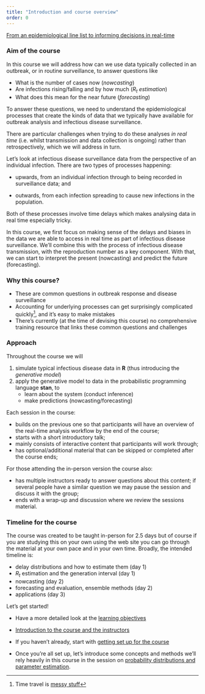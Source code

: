 ```yaml
---
title: "Introduction and course overview"
order: 0
---
```


[From an epidemiological line list to informing decisions in real-time](slides/from-line-list-to-decisions)

### Aim of the course

In this course we will address how can we use data typically collected in an outbreak, or in routine surveillance, to answer questions like

-   What is the number of cases now (*nowcasting*)
-   Are infections rising/falling and by how much (*$R_t$ estimation*)
-   What does this mean for the near future (*forecasting*)

To answer these questions, we need to understand the epidemiological processes that create the kinds of data that we typically have available for outbreak analysis and infectious disease surveillance.

There are particular challenges when trying to do these analyses *in real time* (i.e. whilst transmission and data collection is ongoing) rather than retrospectively, which we will address in turn.

::: callout
Let's look at infectious disease surveillance data from the perspective of an individual infection.
There are two types of processes happening:

-   upwards, from an individual infection through to being recorded in surveillance data; and

-   outwards, from each infection spreading to cause new infections in the population.

Both of these processes involve time delays which makes analysing data in real time especially tricky.
:::

In this course, we first focus on making sense of the delays and biases in the data we are able to access in real time as part of infectious disease surveillance.
We'll combine this with the process of infectious disease transmission, with the reproduction number as a key component.
With that, we can start to interpret the present (nowcasting) and predict the future (forecasting).

### Why this course?

-   These are common questions in outbreak response and disease surveillance
-   Accounting for underlying processes can get surprisingly complicated quickly[^1], and it's easy to make mistakes
-   There's currently (at the time of devising this course) no comprehensive training resource that links these common questions and challenges

### Approach

Throughout the course we will

1.  simulate typical infectious disease data in **R** (thus introducing the *generative model*)
2.  apply the generative model to data in the probabilistic programming language **stan**, to
    -   learn about the system (conduct inference)
    -   make predictions (nowcasting/forecasting)

Each session in the course:

- builds on the previous one so that participants will have an overview of the real-time analysis workflow by the end of the course;
- starts with a short introductory talk;
- mainly consists of interactive content that participants will work through;
- has optional/additional material that can be skipped or completed after the course ends;

For those attending the in-person version the course also:

- has multiple instructors ready to answer questions about this content; if several people have a similar question we may pause the session and discuss it with the group;
- ends with a wrap-up and discussion where we review the sessions material.

### Timeline for the course

The course was created to be taught in-person for 2.5 days but of course if you are studying this on your own using the web site you can go through the material at your own pace and in your own time.
Broadly, the intended timeline is:

-   delay distributions and how to estimate them (day 1)
-   $R_t$ estimation and the generation interval (day 1)
-   nowcasting (day 2)
-   forecasting and evaluation, ensemble methods (day 2)
-   applications (day 3)

Let's get started!

-   Have a more detailed look at the [learning objectives](/learning_objectives)

-   [Introduction to the course and the instructors](slides/introduction-to-the-course-and-the-instructors)

-   If you haven't already, start with [getting set up for the course](/getting-set-up)

-   Once you're all set up, let's introduce some concepts and methods we'll rely heavily in this course in the session on [probability distributions and parameter estimation](R-Stan-and-statistical-concepts.qmd).


[^1]: Time travel is [messy stuff](https://youtu.be/q2nNzNo_Xps)
